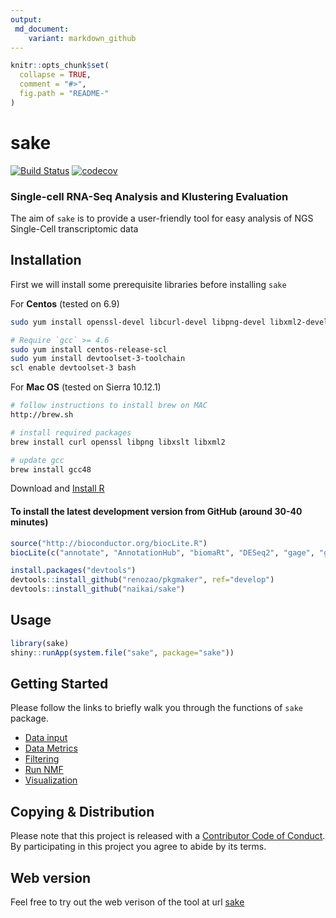 ```yaml
---
output: 
 md_document:
    variant: markdown_github
---
```


<!-- README.md is generated from README.Rmd. Please edit that file -->

```r
knitr::opts_chunk$set(
  collapse = TRUE,
  comment = "#>",
  fig.path = "README-"
)
```

# sake 

[![Build Status](https://travis-ci.com/naikai/sake.svg?token=qigAqQi4xmKjKDqnm97n&branch=master)](https://travis-ci.com/naikai/sake)
[![codecov](https://codecov.io/gh/naikai/sake/branch/master/graph/badge.svg?token=WEipAvcFMf)](https://codecov.io/gh/naikai/sake)

### **S**ingle-cell RNA-Seq **A**nalysis and **K**lustering **E**valuation
The aim of `sake` is to provide a user-friendly tool for easy analysis of NGS Single-Cell transcriptomic data

## Installation 

First we will install some prerequisite libraries before installing `sake`  

For **Centos** (tested on 6.9)
``` bash
sudo yum install openssl-devel libcurl-devel libpng-devel libxml2-devel libxslt

# Require `gcc` >= 4.6 
sudo yum install centos-release-scl
sudo yum install devtoolset-3-toolchain
scl enable devtoolset-3 bash
```

For **Mac OS** (tested on Sierra 10.12.1)
``` bash
# follow instructions to install brew on MAC
http://brew.sh

# install required packages 
brew install curl openssl libpng libxslt libxml2 

# update gcc
brew install gcc48
```

Download and [Install R](http://cran.wustl.edu)   


#### To install the latest development version from GitHub (around 30-40 minutes)
```R
source("http://bioconductor.org/biocLite.R")
biocLite(c("annotate", "AnnotationHub", "biomaRt", "DESeq2", "gage", "gageData", "GO.db", "pathview"))

install.packages("devtools")
devtools::install_github("renozao/pkgmaker", ref="develop")
devtools::install_github("naikai/sake")
```

## Usage 
```R
library(sake)
shiny::runApp(system.file("sake", package="sake"))
```

## Getting Started
Please follow the links to briefly walk you through the functions of `sake` package. 

- [Data input](vignettes/Data_Input.Rmd)
- [Data Metrics](vignettes/Data_Metrics.Rmd)
- [Filtering](vignettes/Filtering.Rmd)
- [Run NMF](vignettes/NMF.Rmd)
- [Visualization](vignettes/Visualization.Rmd)


## Copying & Distribution
Please note that this project is released with a [Contributor Code of Conduct](CONDUCT.md). By participating in this project you agree to abide by its terms.

## Web version 
Feel free to try out the web verison of the tool at url [sake](http://sake.mhammell.tools)
